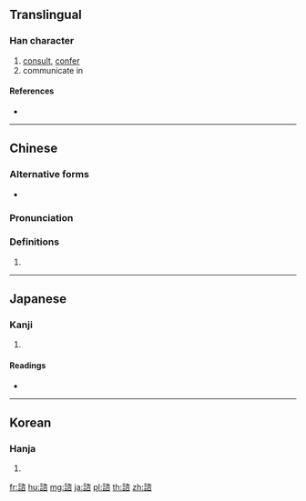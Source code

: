 {{character info/new}}
{{also|咨|谘}}
==Translingual==

===Han character===
{{Han char|rn=149|rad=言|as=09|sn=16|four=07668|canj=YRIOR,YRMOR|ids=⿰言咨}}

# [[consult]], [[confer]]
# communicate in

====References====
* {{Han ref|kx=1171.040|dkj=35728|dj=1636.110|hdz=64000.170|uh=8AEE|ud=35566|bh=BFD4|bd=49108}}

----

==Chinese==
{{zh-forms|s=咨}}

===Alternative forms===
* {{qualifier|simplified|nonstandard}} {{zh-l|谘}}

===Pronunciation===
{{zh-pron
|m=zī
|c=zi1
|h=pfs=
|md=
|mn=
|w=
|mc=y
|oc=y
|cat=
}}

===Definitions===
{{zh-hanzi}}

# {{rfdef|lang=zh}}

----

==Japanese==

===Kanji===
{{ja-kanji|grade=c|rs=言09}}

# {{defn|lang=ja|sort=言09}}

====Readings====
* {{ja-readings|on=[[し]] (shi)|kun=[[はかる]] (hakaru), [[とう]] (tou)|nanori=}}

----

==Korean==

===Hanja===
{{ko-hanja|hangeul=자|eumhun=|rv=ja|mr=cha|y=ca}}

# {{defn|lang=ko|sort=言09}}

[[fr:諮]]
[[hu:諮]]
[[mg:諮]]
[[ja:諮]]
[[pl:諮]]
[[th:諮]]
[[zh:諮]]